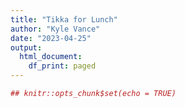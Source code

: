 ```yaml
---
title: "Tikka for Lunch"
author: "Kyle Vance"
date: "2023-04-25"
output:
  html_document:
    df_print: paged
---
```


```r
## knitr::opts_chunk$set(echo = TRUE)
```

